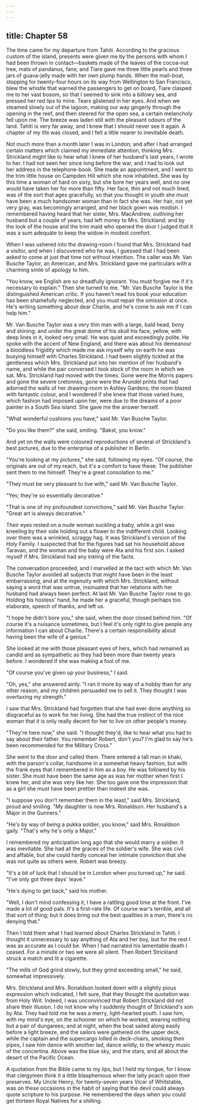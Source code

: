 ```yaml
---
---
---
```

title: Chapter 58
---

The time came for my departure from Tahiti. According to the gracious custom of the island, presents were given me by the persons with whom I had been thrown in contact—baskets made of the leaves of the cocoa-nut tree, mats of pandanus, fans; and Tiare gave me three little pearls and three jars of guava-jelly made with her own plump hands. When the mail-boat, stopping for twenty-four hours on its way from Wellington to San Francisco, blew the whistle that warned the passengers to get on board, Tiare clasped me to her vast bosom, so that I seemed to sink into a billowy sea, and pressed her red lips to mine. Tears glistened in her eyes. And when we steamed slowly out of the lagoon, making our way gingerly through the opening in the reef, and then steered for the open sea, a certain melancholy fell upon me. The breeze was laden still with the pleasant odours of the land. Tahiti is very far away, and I knew that I should never see it again. A chapter of my life was closed, and I felt a little nearer to inevitable death.

Not much more than a month later I was in London; and after I had arranged certain matters which claimed my immediate attention, thinking Mrs. Strickland might like to hear what I knew of her husband's last years, I wrote to her. I had not seen her since long before the war, and I had to look out her address in the telephone-book. She made an appointment, and I went to the trim little house on Campden Hill which she now inhabited. She was by this time a woman of hard on sixty, but she bore her years well, and no one would have taken her for more than fifty. Her face, thin and not much lined, was of the sort that ages gracefully, so that you thought in youth she must have been a much handsomer woman than in fact she was. Her hair, not yet very gray, was becomingly arranged, and her black gown was modish. I remembered having heard that her sister, Mrs. MacAndrew, outliving her husband but a couple of years, had left money to Mrs. Strickland; and by the look of the house and the trim maid who opened the door I judged that it was a sum adequate to keep the widow in modest comfort.

When I was ushered into the drawing-room I found that Mrs. Strickland had a visitor, and when I discovered who he was, I guessed that I had been asked to come at just that time not without intention. The caller was Mr. Van Busche Taylor, an American, and Mrs. Strickland gave me particulars with a charming smile of apology to him.

"You know, we English are so dreadfully ignorant. You must forgive me if it's necessary to explain." Then she turned to me. "Mr. Van Busche Taylor is the distinguished American critic. If you haven't read his book your education has been shamefully neglected, and you must repair the omission at once. He's writing something about dear Charlie, and he's come to ask me if I can help him."

Mr. Van Busche Taylor was a very thin man with a large, bald head, bony and shining; and under the great dome of his skull his face, yellow, with deep lines in it, looked very small. He was quiet and exceedingly polite. He spoke with the accent of New England, and there was about his demeanour a bloodless frigidity which made me ask myself why on earth he was busying himself with Charles Strickland. I had been slightly tickled at the gentleness which Mrs. Strickland put into her mention of her husband's name, and while the pair conversed I took stock of the room in which we sat. Mrs. Strickland had moved with the times. Gone were the Morris papers and gone the severe cretonnes, gone were the Arundel prints that had adorned the walls of her drawing-room in Ashley Gardens; the room blazed with fantastic colour, and I wondered if she knew that those varied hues, which fashion had imposed upon her, were due to the dreams of a poor painter in a South Sea island. She gave me the answer herself.

"What wonderful cushions you have," said Mr. Van Busche Taylor.

"Do you like them?" she said, smiling. "Bakst, you know."

And yet on the walls were coloured reproductions of several of Strickland's best pictures, due to the enterprise of a publisher in Berlin.

"You're looking at my pictures," she said, following my eyes. "Of course, the originals are out of my reach, but it's a comfort to have these. The publisher sent them to me himself. They're a great consolation to me."

"They must be very pleasant to live with," said Mr. Van Busche Taylor.

"Yes; they're so essentially decorative."

"That is one of my profoundest convictions," said Mr. Van Busche Taylor. "Great art is always decorative."

Their eyes rested on a nude woman suckling a baby, while a girl was kneeling by their side holding out a flower to the indifferent child. Looking over them was a wrinkled, scraggy hag. It was Strickland's version of the Holy Family. I suspected that for the figures had sat his household above Taravao, and the woman and the baby were Ata and his first son. I asked myself if Mrs. Strickland had any inkling of the facts.

The conversation proceeded, and I marvelled at the tact with which Mr. Van Busche Taylor avoided all subjects that might have been in the least embarrassing, and at the ingenuity with which Mrs. Strickland, without saying a word that was untrue, insinuated that her relations with her husband had always been perfect. At last Mr. Van Busche Taylor rose to go. Holding his hostess' hand, he made her a graceful, though perhaps too elaborate, speech of thanks, and left us.

"I hope he didn't bore you," she said, when the door closed behind him. "Of course it's a nuisance sometimes, but I feel it's only right to give people any information I can about Charlie. There's a certain responsibility about having been the wife of a genius."

She looked at me with those pleasant eyes of hers, which had remained as candid and as sympathetic as they had been more than twenty years before. I wondered if she was making a fool of me.

"Of course you've given up your business," I said.

"Oh, yes," she answered airily. "I ran it more by way of a hobby than for any other reason, and my children persuaded me to sell it. They thought I was overtaxing my strength."

I saw that Mrs. Strickland had forgotten that she had ever done anything so disgraceful as to work for her living. She had the true instinct of the nice woman that it is only really decent for her to live on other people's money.

"They're here now," she said. "I thought they'd, like to hear what you had to say about their father. You remember Robert, don't you? I'm glad to say he's been recommended for the Military Cross."

She went to the door and called them. There entered a tall man in khaki, with the parson's collar, handsome in a somewhat heavy fashion, but with the frank eyes that I remembered in him as a boy. He was followed by his sister. She must have been the same age as was her mother when first I knew her, and she was very like her. She too gave one the impression that as a girl she must have been prettier than indeed she was.

"I suppose you don't remember them in the least," said Mrs. Strickland, proud and smiling. "My daughter is now Mrs. Ronaldson. Her husband's a Major in the Gunners."

"He's by way of being a pukka soldier, you know," said Mrs. Ronaldson gaily. "That's why he's only a Major."

I remembered my anticipation long ago that she would marry a soldier. It was inevitable. She had all the graces of the soldier's wife. She was civil and affable, but she could hardly conceal her intimate conviction that she was not quite as others were. Robert was breezy.

"It's a bit of luck that I should be in London when you turned up," he said. "I've only got three days' leave."

"He's dying to get back," said his mother.

"Well, I don't mind confessing it, I have a rattling good time at the front. I've made a lot of good pals. It's a first-rate life. Of course war's terrible, and all that sort of thing; but it does bring out the best qualities in a man, there's no denying that."

Then I told them what I had learned about Charles Strickland in Tahiti. I thought it unnecessary to say anything of Ata and her boy, but for the rest I was as accurate as I could be. When I had narrated his lamentable death I ceased. For a minute or two we were all silent. Then Robert Strickland struck a match and lit a cigarette.

"The mills of God grind slowly, but they grind exceeding small," he said, somewhat impressively.

Mrs. Strickland and Mrs. Ronaldson looked down with a slightly pious expression which indicated, I felt sure, that they thought the quotation was from Holy Writ. Indeed, I was unconvinced that Robert Strickland did not share their illusion. I do not know why I suddenly thought of Strickland's son by Ata. They had told me he was a merry, light-hearted youth. I saw him, with my mind's eye, on the schooner on which he worked, wearing nothing but a pair of dungarees; and at night, when the boat sailed along easily before a light breeze, and the sailors were gathered on the upper deck, while the captain and the supercargo lolled in deck-chairs, smoking their pipes, I saw him dance with another lad, dance wildly, to the wheezy music of the concertina. Above was the blue sky, and the stars, and all about the desert of the Pacific Ocean.

A quotation from the Bible came to my lips, but I held my tongue, for I know that clergymen think it a little blasphemous when the laity poach upon their preserves. My Uncle Henry, for twenty-seven years Vicar of Whitstable, was on these occasions in the habit of saying that the devil could always quote scripture to his purpose. He remembered the days when you could get thirteen Royal Natives for a shilling.


